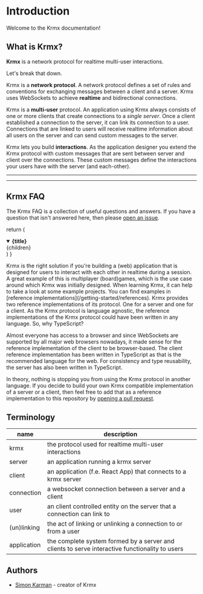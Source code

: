# Introduction

Welcome to the Krmx documentation!

## What is Krmx?

**Krmx** is a network protocol for realtime multi-user interactions.

Let's break that down.

Krmx is a **network protocol**. A network protocol defines a set of rules and conventions for exchanging messages between a client and a server. Krmx uses WebSockets to achieve **realtime** and bidirectional connections.

Krmx is a **multi-user** protocol. An application using Krmx always consists of one or more clients that create connections to a *single server*. Once a client established a connection to the server, it can link its connection to a user. Connections that are linked to users will receive realtime information about all users on the server and can send custom messages to the server.

Krmx lets you build **interactions**. As the application designer you extend the Krmx protocol with custom messages that are sent between server and client over the connections. These custom messages define the interactions your users have with the server (and each-other).

---


<Cards num={2}>
  <Card title="Getting Started" href="/getting-started" />
  <Card title="Learn Krmx" href="/learn" />
  <Card title="Krmx API" href="/krmx-api" />
  <Card title="TypeScript SDK reference" href="/sdk/index.html" />
</Cards>

---

## Krmx FAQ
The Krmx FAQ is a collection of useful questions and answers. If you have a question that isn't answered here, then please [open an issue](https://github.com/simonkarman/krmx/issues).

  return (
    <details
      open
      className="last-of-type:mb-0 rounded-lg bg-neutral-100 dark:bg-neutral-800 p-2 mt-4"
    >
      <summary>
        <strong className="text-lg">{title}</strong>
      </summary>
      <div className="nx-p-2">{children}</div>
    </details>
  )
}

<FAQBox title="Why Krmx?">
  Krmx is the right solution if you're building a (web) application that is designed for users to interact with each other in realtime during a session. A great example of this is multiplayer (board)games, which is the use case around which Krmx was initially designed.
</FAQBox>
<FAQBox title="Where can I find examples?">
  When learning Krmx, it can help to take a look at some example projects. You can find examples in [reference implementations](/getting-started/references).
</FAQBox>
<FAQBox title="Why are the Krmx reference implementations written in TypeScript?">
  Krmx provides two reference implementations of its protocol. One for a server and one for a client. As the Krmx protocol is language agnostic, the reference implementations of the Krmx protocol could have been written in any language. So, why TypeScript?

  Almost everyone has access to a browser and since WebSockets are supported by all major web browsers nowadays, it made sense for the reference implementation of the client to be browser-based. The client reference implementation has been written in TypeScript as that is the recommended language for the web. For consistency and type reusability, the server has also been written in TypeScript.

  In theory, nothing is stopping you from using the Krmx protocol in another language. If you decide to build your own Krmx compatible implementation of a server or a client, then feel free to add that as a reference implementation to this repository by [opening a pull request](https://github.com/simonkarman/krmx).
</FAQBox>

## Terminology
| name        | description                                                                                    |
|-------------|------------------------------------------------------------------------------------------------|
| krmx        | the protocol used for realtime multi-user interactions                                         |
| server      | an application running a krmx server                                                           |
| client      | an application (f.e. React App) that connects to a krmx server                                 |
| connection  | a websocket connection between a server and a client                                           |
| user        | an client controlled entity on the server that a connection can link to                        |
| (un)linking | the act of linking or unlinking a connection to or from a user                                 |
| application | the complete system formed by a server and clients to serve interactive functionality to users |

## Authors
- [Simon Karman](https://www.simonkarman.nl) - creator of Krmx
